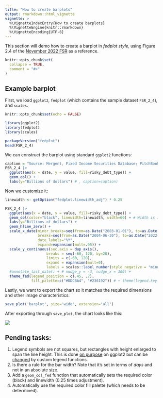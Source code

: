 ```yaml
---
title: "How to create barplots"
output: rmarkdown::html_vignette
vignette: >
  %\VignetteIndexEntry{How to create barplots}
  %\VignetteEngine{knitr::rmarkdown}
  %\VignetteEncoding{UTF-8}
---
```


This section will demo how to create a barplot in _fedplot style_, using Figure 2.4 of the [November 2022 FSR](https://www.federalreserve.gov/publications/files/financial-stability-report-20221104.pdf) as a reference.

```r
knitr::opts_chunk$set(
  collapse = TRUE,
  comment = "#>"
)
```


## Example barplot


First, we load `ggplot2`, `fedplot` (which contains the sample dataset `FSR_2_4`), and `scales`.

```r
knitr::opts_chunk$set(echo = FALSE)
```

```r
library(ggplot2)
library(fedplot)
library(scales)

packageVersion("fedplot")
head(FSR_2_4)
```

We can construct the barplot using standard `ggplot2` functions:

```r
caption = "Source: Mergent, Fixed Income Securities Database; PitchBook Data, Leveraged Commentary & Data."
FSR_2_4 |>
  ggplot(aes(x = date, y = value, fill=risky_debt_type)) +
  geom_col() +
  labs(y="Billions of dollars") # , caption=caption)
```

Now we customize it:


```r
linewidth <- getOption("fedplot.linewidth_adj") * 0.25

FSR_2_4 |>
  ggplot(aes(x = date, y = value, fill=risky_debt_type)) +
  geom_col(color="black", linewidth=linewidth, width=60) + # Width is in days
  labs(y="Billions of dollars") +
  geom_hline_zero() +
  scale_x_date(minor_breaks=seq(from=as.Date("2003-01-01"), to=as.Date("2023-01-01"), by="1 years"),
               breaks=seq(from=as.Date("2004-06-30"), to=as.Date("2022-06-30"), by="3 years"),
               date_labels="%Y",
               expand=expansion(mult=.05)) +
  scale_y_continuous(sec.axis = dup_axis(),
                   breaks = seq(-60, 120, by=20),
                   limits = c(-60, 120),
                   expand = expansion(mult=0),
                   labels = scales::label_number(style_negative = "minus")) +
  #annotate_last_date() + # nudge_y = -3, nudge_x = 300) +
  theme_fed(legend_position = c(.45, .7),
            fill_palette=c("#DDCBA4", "#236192")) # + theme(legend.key.height = grid::unit(0.75, 'bigpts'))
```

Lastly, we want to export the chart so it matches the required dimensions and other image characteristics:

```r
save_plot('barplot', size='wide', extension='all')
```

After exporting through `save_plot`, the chart looks like this:


![](barplot.png)



## Pending tasks:

1. Legend symbols are not squares, but rectangles with height enlarged to span the line height. This is done [on purpose](https://github.com/tidyverse/ggplot2/issues/3669) on ggplot2 but can be [changed](https://stackoverflow.com/questions/65812949/set-standard-legend-key-size-with-long-label-names-ggplot) by custom legend functions.
1. Is there a rule for the bar width? Note that it's set in terms of _days_ and not in an absolute size.
1. Add a `geom_col_fed` function that automatically sets the required color (black) and linewidth (0.25 times adjustment).
1. Automatically use the required color fill palette (which needs to be determined).

